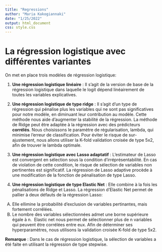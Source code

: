 ---
title: "Regressions"
author: "Maria Kakogiannaki"
date: "1/25/2022"
output: html_document
css: style.css
---

# La régression logistique avec différentes variantes

On met en place trois modèles de régression logistique:   

1. **Une régression logistique linéaire** : Il s'agit de la version de base de la régression logistique dans laquelle le logit dépend linéairement de toutes les variables explicatives.  

2. **Une régression logistique de type ridge** : Il s'agit d'un type de régression qui pénalise plus les variables qui ne sont pas significatives pour notre modèle, en diminuant leur contribution au modèle. Cette méthode nous aide d'augmenter la stabilité de la régression. La méthode de Ridge peut être adaptée à la régression avec des prédicteurs **corrélés**. Nous choisissons le paramètre de régularisation, lambda, qui minimise l'erreur de classification. Pour éviter le risque de sur-ajustement, nous allons utiliser la K-fold validation croisée de type 5x2, afin de trouver le lambda optimale.  

3. **Une régression logistique  avec Lasso adaptatif** : L'estimateur de Lasso est convergent en sélection sous la condition d'irréprésentabilité. En cas de violation de cette condition, le risque de sélection de variables non pertinentes est significatif.
La régression de Lasso adaptive procède à une modification de la fonction de pénalisation de type Lasso.

4. **Une régression logistique de type Elastic Net** : Elle combine à la fois les pénalisations de Ridge et Lasso. La régression d'Elastic Net permet de pallier à deux défauts de la régression Lasso:
A) Elle ellimine la probabilité d'exclusion de variables pertinantes, mais fortement corrélées.
B) Le nombre des variables sélectionnées admet une borne supérieure égale à n. 
Elastic net nous permet de sélectionner plus de n variables qui peuvent être corrélées entre eux. Afin de déterminer ses hyperparamètres, nous utilisons la validation croisée K-fold de type
5x2.

**Remarque** : Dans le cas de régression logistique, la sélection de variables a été faite en utilisant la régression de type stepwise.

